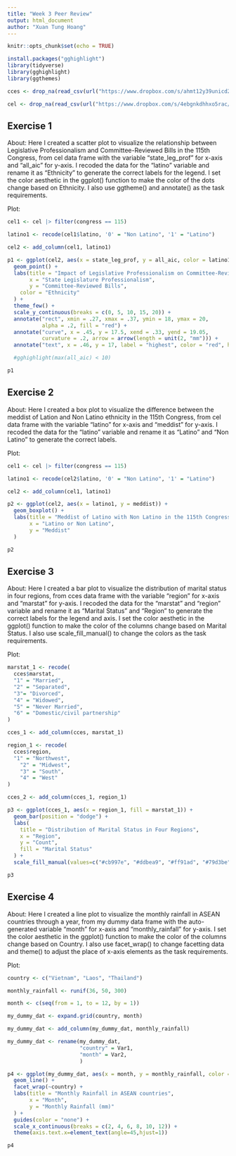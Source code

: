 ```yaml
---
title: "Week 3 Peer Review"
output: html_document
author: "Xuan Tung Hoang"
---
```


```r

knitr::opts_chunk$set(echo = TRUE)

install.packages("gghighlight")
library(tidyverse)
library(gghighlight)
library(ggthemes)

cces <- drop_na(read_csv(url("https://www.dropbox.com/s/ahmt12y39unicd2/cces_sample_coursera.csv?raw=1")))

cel <- drop_na(read_csv(url("https://www.dropbox.com/s/4ebgnkdhhxo5rac/cel_volden_wiseman%20_coursera.csv?raw=1")))

```

## Exercise 1

About: Here I created a scatter plot to visualize the relationship between Legislative Professionalism and Committee-Reviewed Bills in the 115th Congress, from cel data frame with the variable "state_leg_prof" for x-axis and "all_aic" for y-axis. I recoded the data for the “latino” variable and rename it as “Ethnicity” to generate the correct labels for the legend. I set the color aesthetic in the ggplot() function to make the color of the dots change based on Ethnicity. I also use ggtheme() and annotate() as the task requirements.

Plot:

```r

cel1 <- cel |> filter(congress == 115)

latino1 <- recode(cel1$latino, '0' = "Non Latino", '1' = "Latino")

cel2 <- add_column(cel1, latino1)

p1 <- ggplot(cel2, aes(x = state_leg_prof, y = all_aic, color = latino1)) +
  geom_point() +
  labs(title = "Impact of Legislative Professionalism on Committee-Reviewed Bills in the 115th Congress",
       x = "State Legislature Professionalism",
       y = "Committee-Reviewed Bills",
    color = "Ethnicity"
  ) +
  theme_few() +
  scale_y_continuous(breaks = c(0, 5, 10, 15, 20)) +
  annotate("rect", xmin = .27, xmax = .37, ymin = 18, ymax = 20,
           alpha = .2, fill = "red") +
  annotate("curve", x = .45, y = 17.5, xend = .33, yend = 19.05,
           curvature = .2, arrow = arrow(length = unit(2, "mm"))) +
  annotate("text", x = .46, y = 17, label = "highest", color = "red", hjust = "left")

  #gghighlight(max(all_aic) < 10)

p1

```

## Exercise 2

About: Here I created a box plot to visualize the difference between the meddist of Lation and Non Latino ethnicity in the 115th Congress, from cel data frame with the variable "latino" for x-axis and "meddist" for y-axis. I recoded the data for the “latino” variable and rename it as “Latino” and "Non Latino" to generate the correct labels.

Plot:

```r

cel1 <- cel |> filter(congress == 115)

latino1 <- recode(cel2$latino, '0' = "Non Latino", '1' = "Latino")

cel2 <- add_column(cel1, latino1)

p2 <- ggplot(cel2, aes(x = latino1, y = meddist)) +
  geom_boxplot() +
  labs(title = "Meddist of Latino with Non Latino in the 115th Congress",
       x = "Latino or Non Latino",
       y = "Meddist"
  )

p2  

```

## Exercise 3

About: Here I created a bar plot to visualize the distribution of marital status in four regions, from cces data frame with the variable "region" for x-axis and "marstat" for y-axis. I recoded the data for the “marstat” and "region" variable and rename it as “Marital Status” and "Region" to generate the correct labels for the legend and axis. I set the color aesthetic in the ggplot() function to make the color of the columns change based on Marital Status. I also use scale_fill_manual() to change the colors as the task requirements.

Plot:

```r

marstat_1 <- recode(
  cces$marstat,
  "1" = "Married",
  "2" = "Separated",
  "3"= "Divorced",
  "4" = "Widowed",
  "5" = "Never Married",
  "6" = "Domestic/civil partnership"
)

cces_1 <- add_column(cces, marstat_1)

region_1 <- recode(
  cces$region,
  "1" = "Northwest",
	"2" = "Midwest",
	"3" = "South",
	"4" = "West"
)

cces_2 <- add_column(cces_1, region_1)

p3 <- ggplot(cces_1, aes(x = region_1, fill = marstat_1)) +
  geom_bar(position = "dodge") +
  labs(
    title = "Distribution of Marital Status in Four Regions",
    x = "Region",
    y = "Count",
    fill = "Marital Status"
  ) +
  scale_fill_manual(values=c("#cb997e", "#ddbea9", "#ff91ad", "#79d3be", "#a5a58d", "#6b705c"))

p3

```

## Exercise 4

About: Here I created a line plot to visualize the monthly rainfall in ASEAN countries through a year, from my dummy data frame with the auto-generated variable "month" for x-axis and "monthly_rainfall" for y-axis. I set the color aesthetic in the ggplot() function to make the color of the columns change based on Country. I also use facet_wrap() to change facetting data and theme() to adjust the place of x-axis elements as the task requirements.

Plot:

```r

country <- c("Vietnam", "Laos", "Thailand")

monthly_rainfall <- runif(36, 50, 300)

month <- c(seq(from = 1, to = 12, by = 1))

my_dummy_dat <- expand.grid(country, month)

my_dummy_dat <- add_column(my_dummy_dat, monthly_rainfall)

my_dummy_dat <- rename(my_dummy_dat,
                       "country" = Var1,
                       "month" = Var2,
                       )

p4 <- ggplot(my_dummy_dat, aes(x = month, y = monthly_rainfall, color = country)) +
  geom_line() +
  facet_wrap(~country) +
  labs(title = "Monthly Rainfall in ASEAN countries",
       x = "Month",
       y = "Monthly Rainfall (mm)"
  ) +
  guides(color = "none") +
  scale_x_continuous(breaks = c(2, 4, 6, 8, 10, 12)) +
  theme(axis.text.x=element_text(angle=45,hjust=1))

p4
  
```
